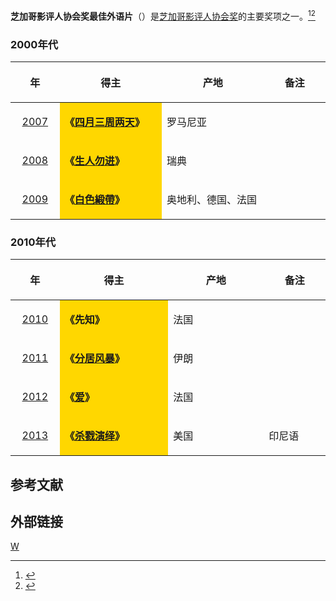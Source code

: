 '''芝加哥影评人协会奖最佳外语片'''（{{lang-en|'''Chicago Film Critics Association Award for Best Foreign Language Film'''}}）是[[芝加哥影评人协会|芝加哥影评人协会奖]]的主要奖项之一。<ref>{{cite web |url=http://yule.sohu.com/20131218/n391983985.shtml |title=芝加哥等影评人协会扎堆颁奖 《为奴》所向披靡 |accessdate=2013 |publisher=搜狐网 |work= |language=zh-hans |archive-date=2014-03-23 |archive-url=https://web.archive.org/web/20140323044747/http://yule.sohu.com/20131218/n391983985.shtml |dead-url=no }}</ref><ref>{{cite web |url=http://ent.163.com/12/1219/11/8J3778M600034QN3.html |title=芝加哥影评人协会奖揭晓 《猎杀本拉登》横扫 |accessdate=2012 |publisher=网易 |work= |language=zh-hans |archive-date=2020-09-22 |archive-url=https://web.archive.org/web/20200922024640/http://ent.163.com/12/1219/11/8J3778M600034QN3.html |dead-url=no }}</ref>

=== 2000年代 ===
{| class="wikitable" width="95%" cellpadding="5"
|-
!width="100"|年
!width="350"|得主
!width="350"|产地
!width="200"|备注
|-
|style="text-align:center;"| [[第20届芝加哥影评人协会奖|2007]] || style="background:#FFD700;" | '''《[[四月三周两天|四月三周两天]]》''' || 罗马尼亚 ||  
|-
|style="text-align:center;"| [[第21届芝加哥影评人协会奖|2008]] ||  style="background:#FFD700;" | '''《[[生人勿进|生人勿进]]》''' ||  瑞典|| 
|-
|style="text-align:center;"| [[第22届芝加哥影评人协会奖|2009]] ||  style="background:#FFD700;" |'''《[[白色緞帶|白色緞帶]]》''' || 奥地利、德国、法国 ||  
|}

=== 2010年代 ===
{| class="wikitable" width="95%" cellpadding="5"
|-
!width="100"|年
!width="350"|得主
!width="350"|产地
!width="200"|备注
|-
|style="text-align:center;"| [[第23届芝加哥影评人协会奖|2010]] ||  style="background:#FFD700;" | '''《先知》''' || 法国 ||  
|-
|style="text-align:center;"| [[第24届芝加哥影评人协会奖|2011]] ||  style="background:#FFD700;" | '''《[[分居风暴|分居风暴]]》''' || 伊朗 ||  
|-
|style="text-align:center;"| [[第25届芝加哥影评人协会奖|2012]] ||  style="background:#FFD700;" | '''《[[爱_(法语电影)|爱]]》'''|| 法国 || 
|-
|style="text-align:center;"| [[第26届芝加哥影评人协会奖|2013]] || style="background:#FFD700;" | '''《[[杀戮演绎|杀戮演绎]]》'''||  美国 ||  印尼语
|}

==参考文献==
{{reflist}}

== 外部链接 ==
{{芝加哥影评人协会奖}}

[[Category:芝加哥影评人协会奖|W]]